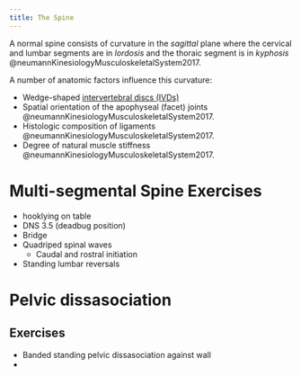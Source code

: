 ```yaml
---
title: The Spine
---
```



A normal spine consists of curvature in the *sagittal* plane where the cervical and lumbar segments are in *lordosis* and the thoraic segment is in *kyphosis* @neumannKinesiologyMusculoskeletalSystem2017.

A number of anatomic factors influence this curvature:

- Wedge-shaped [intervertebral discs (IVDs)]({{< var ref-intervertebral-disc.path >}})
- Spatial orientation of the apophyseal (facet) joints @neumannKinesiologyMusculoskeletalSystem2017.
- Histologic composition of ligaments @neumannKinesiologyMusculoskeletalSystem2017.
- Degree of natural muscle stiffness @neumannKinesiologyMusculoskeletalSystem2017.




# Multi-segmental Spine Exercises

- hooklying on table
- DNS 3.5 (deadbug position)
- Bridge
- Quadriped spinal waves
    - Caudal and rostral initiation
- Standing lumbar reversals

# Pelvic dissasociation

## Exercises

- Banded standing pelvic dissasociation against wall
- 

